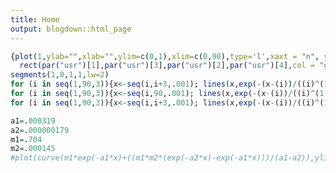 ```yaml
---
title: Home
output: blogdown::html_page
---
```

```R

{plot(1,ylab="",xlab="",ylim=c(0,1),xlim=c(0,90),type='l',xaxt = "n", yaxt="n")
  rect(par("usr")[1],par("usr")[3],par("usr")[2],par("usr")[4],col = "gray96")
segments(1,0,1,1,lw=2)
for (i in seq(1,90,3)){x<-seq(i,i+3,.001); lines(x,exp(-(x-(i))/((i)^(1.5))),lw=2); segments(i+3,exp(-(x-(i))/((i)^(1.5))),i+3,exp(-(x-(i))/((i)^(1.5))), lw=2)}
for (i in seq(1,90,3)){x<-seq(i,90,.001); lines(x,exp(-(x-(i))/((i)^(1.5))), lty=2)}
for (i in seq(1,90,3)){x<-seq(i,i+3,.001); lines(x,exp(-(x-(i))/((i)^(1.5))),lw=2)}}
```




$$%{\sqrt {n}}\left(\left({\frac {1}{n}}\sum _{i=1}^{n}X_{i}\right)-\mu \right)\ {\xrightarrow {d}}\ N\left(0,\sigma ^{2}\right)$$


```R
a1=.000319
a2=.000000179
m1=.704
m2=.000145
#plot(curve(m1*exp(-a1*x)+((m1*m2*(exp(-a2*x)-exp(-a1*x)))/(a1-a2)),ylim=c(0,1),xlim=c(0,100000)),ylim=c(0,1))
```
